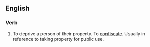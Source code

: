 ==English==
===Verb===
#To deprive a person of their property. To [[confiscate]]. Usually in reference to taking property for public use.